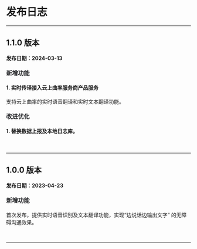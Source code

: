 <style>
.hthree{
    margin: 24px 0 20px !important;
    font-size: 16px !important;
    color: #232427 !important;
    font-weight: 600 !important;
    line-height: 1 !important;
    font-family: "PingFangSC-Medium";
}

</style>


# 发布日志

- - -

## 1.1.0 版本

**发布日期：2024-03-13**

<p class="hthree">新增功能</p>

#### 1. 实时传译接入云上曲率服务商产品服务

支持云上曲率的实时语音翻译和实时文本翻译功能。

<p class="hthree">改进优化</p>

#### 1. 替换数据上报及本地日志库。

<br>
<hr style="height:1px" />


## 1.0.0 版本

**发布日期：2023-04-23**

<p class="hthree">新增功能</p>

首次发布，提供实时语音识别及文本翻译功能，实现“边说话边输出文字” 的无障碍沟通效果。

<br>
<hr style="height:1px" />
